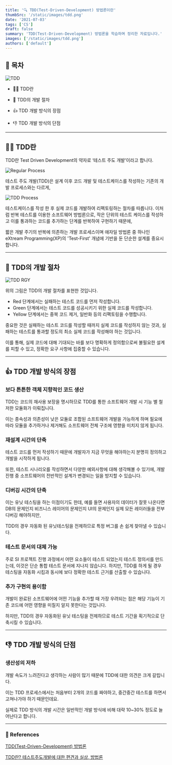```yaml
---
title: '🔍 TDD(Test-Driven-Development) 방법론이란'
thumbSrc: '/static/images/tdd.png'
date: '2021-07-03'
tags: ['CS']
draft: false
summary: 'TDD(Test-Driven-Development) 방법론을 학습하며 정리한 자료입니다.'
images: ['/static/images/tdd.png']
authors: ['default']
---
```


## 📌 목차

![TDD](/static/images/tdd.png)

- 💁🏻 TDD란

- 🔄 TDD의 개발 절차

- 👍 TDD 개발 방식의 장점

- 👎 TDD 개발 방식의 단점

---

## 💁🏻 TDD란

TDD란 Test Driven Development의 약자로 ‘테스트 주도 개발’이라고 합니다.

![Regular Process](/static/images/tdd1.png)

테스트 주도 개발(TDD)은 설계 이후 코드 개발 및 테스트케이스를 작성하는 기존의 개발 프로세스와는 다르게,

![TDD Process](/static/images/tdd2.png)

테스트케이스를 작성 한 후 실제 코드를 개발하여 리펙토링하는 절차를 따릅니다. 이처럼 반복 테스트를 이용한 소프트웨어 방법론으로, 작은 단위의 테스트 케이스를 작성하고 이를 통과하는 코드를 추가하는 단계를 반복하여 구현하기 때문에,

짧은 개발 주기의 반복에 의존하는 개발 프로세스이며 애자일 방법론 중 하나인 eXtream Programming(XP)의 'Test-First' 개념에 기반을 둔 단순한 설계를 중요시합니다.

---

## 🔄 TDD의 개발 절차

![TDD RGY](/static/images/tdd3.png)

위의 그림은 TDD의 개발 절차를 표현한 것입니다.

- Red 단계에서는 실패하는 테스트 코드를 먼저 작성합니다.
- Green 단계에서는 테스트 코드를 성공시키기 위한 실제 코드를 작성합니다.
- Yellow 단계에서는 중복 코드 제거, 일반화 등의 리팩토링을 수행합니다.

중요한 것은 실패하는 테스트 코드를 작성할 때까지 실제 코드를 작성하지 않는 것과, 실패하는 테스트를 통과할 정도의 최소 실제 코드를 작성해야 하는 것입니다.

이를 통해, 실제 코드에 대해 기대되는 바를 보다 명확하게 정의함으로써 불필요한 설계를 피할 수 있고, 정확한 요구 사항에 집중할 수 있습니다.

---

## 👍 TDD 개발 방식의 장점

### 보다 튼튼한 객체 지향적인 코드 생산

TDD는 코드의 재사용 보장을 명시하므로 TDD를 통한 소프트웨어 개발 시 기능 별 철저한 모듈화가 이뤄집니다.

이는 종속성과 의존성이 낮은 모듈로 조합된 소프트웨어 개발을 가능하게 하며 필요에 따라 모듈을 추가하거나 제거해도 소프트웨어 전체 구조에 영향을 미치지 않게 됩니다.

### 재설계 시간의 단축

테스트 코드를 먼저 작성하기 때문에 개발자가 지금 무엇을 해야하는지 분명히 정의하고 개발을 시작하게 됩니다.

또한, 테스트 시나리오를 작성하면서 다양한 예외사항에 대해 생각해볼 수 있기에, 개발 진행 중 소프트웨어의 전반적인 설계가 변경되는 일을 방지할 수 있습니다.

### 디버깅 시간의 단축

이는 유닛 테스팅을 하는 이점이기도 한데, 예를 들면 사용자의 데이터가 잘못 나온다면 DB의 문제인지 비즈니스 레이어의 문제인지 UI의 문제인지 실제 모든 레이러들을 전부 디버깅 해야하지만,

TDD의 경우 자동화 된 유닛테스팅을 전제하므로 특정 버그를 손 쉽게 찾아낼 수 있습니다.

### 테스트 문서의 대체 가능

주로 SI 프로젝트 진행 과정에서 어떤 요소들이 테스트 되었는지 테스트 정의서를 만드는데, 이것은 단순 통합 테스트 문서에 지나지 않습니다. 하지만, TDD를 하게 될 경우 테스팅을 자동화 시킴과 동시에 보다 정확한 테스트 근거를 산출할 수 있습니다.

### 추가 구현의 용이함

개발이 완료된 소프트웨어에 어떤 기능을 추가할 때 가장 우려되는 점은 해당 기능이 기존 코드에 어떤 영향을 미칠지 알지 못한다는 것입니다.

하지만, TDD의 경우 자동화된 유닛 테스팅을 전제하므로 테스트 기간을 획기적으로 단축시킬 수 있습니다.

---

## 👎 TDD 개발 방식의 단점

### 생산성의 저하

개발 속도가 느려진다고 생각하는 사람이 많기 때문에 TDD에 대한 의견은 크게 갈립니다.

이는 TDD 프로세스에서는 처음부터 2개의 코드를 짜야하고, 중간중간 테스트를 하면서 고쳐나가야 하기 때문인데요.

실제로 TDD 방식의 개발 시간은 일반적인 개발 방식에 비해 대략 10~30% 정도로 늘어난다고 합니다.

---

### 🔗 References

[TDD(Test-Driven-Development) 방법론](http://clipsoft.co.kr/wp/blog/tddtest-driven-development-%EB%B0%A9%EB%B2%95%EB%A1%A0/)

[TDD란? 테스트주도개발에 대한 편견과 실상, 방법론](https://media.fastcampus.co.kr/knowledge/dev/tdd/)
